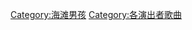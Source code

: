 {{main|海灘男孩}}

{{DEFAULTSORT:Beach Boys songs, The}}
[[Category:海滩男孩|Category:海滩男孩]]
[[Category:各演出者歌曲|Category:各演出者歌曲]]